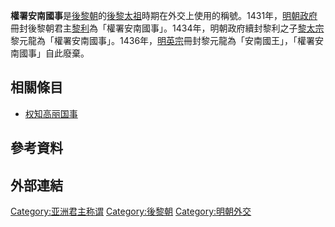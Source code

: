 {{expand|time=2015-03-02T13:53:37+00:00}}
{{unreferenced|time=2015-03-02T13:53:37+00:00}}
'''權署安南國事'''是[[後黎朝|後黎朝]]的[[後黎太祖|後黎太祖]]時期在外交上使用的稱號。1431年，[[明朝政府|明朝政府]]冊封後黎朝君主[[黎利|黎利]]為「權署安南國事」。1434年，明朝政府續封黎利之子[[黎太宗|黎太宗]]黎元龍為「權署安南國事」。1436年，[[明英宗|明英宗]]冊封黎元龍為「安南國王」，「權署安南國事」自此廢棄。

==相關條目==
*[[权知高丽国事|权知高丽国事]]

==參考資料==
==外部連結==

[[Category:亚洲君主称谓|Category:亚洲君主称谓]]
[[Category:後黎朝|Category:後黎朝]]
[[Category:明朝外交|Category:明朝外交]]